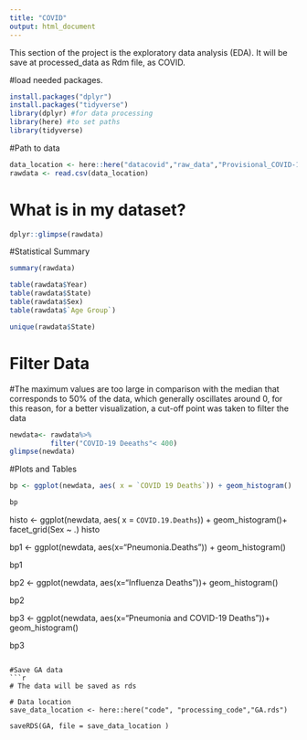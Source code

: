```yaml
---
title: "COVID"
output: html_document
---
```

This section of the project is the exploratory data analysis (EDA). It will be save at processed_data as Rdm file, as COVID.


#load needed packages.
```r

install.packages("dplyr")
install.packages("tidyverse")
library(dplyr) #for data processing
library(here) #to set paths
library(tidyverse)
```

#Path to data
```r
data_location <- here::here("datacovid","raw_data","Provisional_COVID-19_Deaths_by_Sex_and_Age.csv")
rawdata <- read.csv(data_location)
```
# What is in my dataset?
```r
dplyr::glimpse(rawdata)
```
#Statistical Summary
```r
summary(rawdata)

table(rawdata$Year)
table(rawdata$State)
table(rawdata$Sex)
table(rawdata$`Age Group`)

unique(rawdata$State)
```
# Filter Data
#The maximum values are too large in comparison with the median that corresponds to 50% of the data, which generally oscillates around 0, for this reason, for a better visualization, a cut-off point was taken to filter the data
```r
newdata<- rawdata%>%
          filter("COVID-19 Deeaths"< 400)
glimpse(newdata)
```
#Plots and Tables
```r
bp <- ggplot(newdata, aes( x = `COVID 19 Deaths`)) + geom_histogram()

bp
```
histo <- ggplot(newdata, aes( x = `COVID.19.Deaths`)) + geom_histogram()+
        facet_grid(Sex ~ .)
histo

bp1 <- ggplot(newdata, aes(x="Pneumonia.Deaths ")) + geom_histogram()

bp1

bp2 <- ggplot(newdata, aes(x="Influenza Deaths"))+ geom_histogram()

bp2

bp3 <- ggplot(newdata, aes(x="Pneumonia and COVID-19 Deaths"))+ geom_histogram()

bp3

```

#Save GA data 
```r
# The data will be saved as rds

# Data location 
save_data_location <- here::here("code", "processing_code","GA.rds")

saveRDS(GA, file = save_data_location )
```


